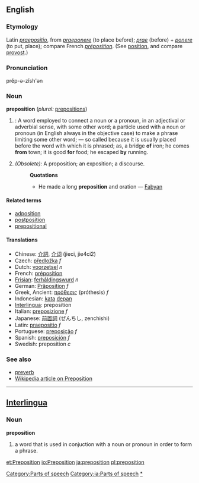 ==English==
===Etymology===
Latin ''[[praepositio]]'', from ''[[praeponere]]'' (to place before); ''[[prae]]'' (before) + ''[[ponere]]'' (to put, place); compare French ''[[préposition]]''. (See [[position]], and compare [[provost]].)

===Pronunciation===
prĕp-ə-zĭsh'ən

===Noun===
'''preposition''' (''plural:'' [[prepositions]])

#{{grammar}}: A word employed to connect a noun or a pronoun, in an adjectival or adverbial sense, with some other word; a particle used with a noun or pronoun (in English always in the objective case) to make a phrase limiting some other word; — so called because it is usually placed before the word with which it is phrased; as, a bridge '''of''' iron; he comes '''from''' town; it is good '''for''' food; he escaped '''by''' running.
#''(Obsolete):'' A proposition; an exposition; a discourse.
#:'''Quotations'''
#:*He made a long '''preposition''' and oration — [[Fabyan]]

==== Related terms ====
*[[adposition]]
*[[postposition]]
*[[prepositional]]

==== Translations ====
*Chinese: [[介詞]], [[介词]] (jieci, jie4ci2)
*Czech: [[předložka]] ''f''
*Dutch: [[voorzetsel]] ''n''
*French: [[préposition]]
*[[Frisian]]: [[ferhâldingswurd]] ''n''
*German: [[Präposition]] ''f''
*Greek, Ancient: [[πρόθεσις]] (próthesis) ''f''
*Indonesian: [[kata]] [[depan]]
*[[Interlingua]]: preposition
*Italian: [[preposizione]] ''f''
*Japanese: [[前置詞]] (ぜんちし, zenchishi)
*Latin: [[praepositio]] ''f''
*Portuguese: [[preposição]] ''f''
*Spanish: [[preposición]] ''f''
*Swedish: preposition ''c''

===See also===
*[[preverb]]
*[[w:preposition|Wikipedia article on Preposition]]

----
== [[Interlingua]] ==
=== Noun ===
'''preposition'''

# a word that is used in conjuction with a noun or pronoun in order to form a phrase.

[[Category:Parts of speech]]
[[Category:ia:Parts of speech]]
[[Category:Prepositions|*]]

[[et:Preposition]]
[[io:Preposition]]
[[ja:preposition]]
[[pl:preposition]]